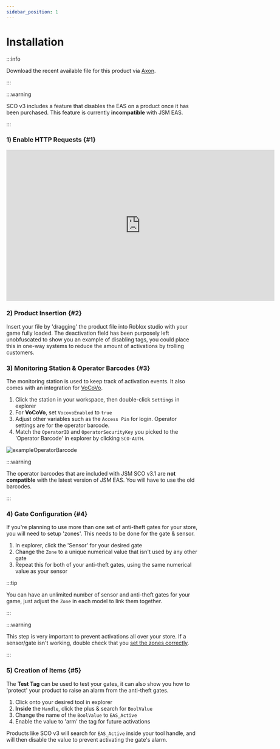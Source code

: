 ```yaml
---
sidebar_position: 1
---
```


# Installation

:::info

Download the recent available file for this product via [Axon](https://axon.whitehill.club).

:::

:::warning

SCO v3 includes a feature that disables the EAS on a product once it has been purchased. This feature is currently **incompatible** with JSM EAS.

:::

### 1) Enable HTTP Requests {#1}
<iframe width="705.61" height="397.5" src="https://www.youtube.com/embed/qtKN_3Moi7M" title="Enabling HTTP Requests" frameborder="0" allow="accelerometer; autoplay; clipboard-write; encrypted-media; gyroscope; picture-in-picture; web-share; fullscreen"></iframe>

### 2) Product Insertion {#2}
Insert your file by 'dragging' the product file into Roblox studio with your game fully loaded. The deactivation field has been purposely left unobfuscated to show you an example of disabling tags, you could place this in one-way systems to reduce the amount of activations by trolling customers.

### 3) Monitoring Station & Operator Barcodes {#3}
The monitoring station is used to keep track of activation events. It also comes with an integration for [VoCoVo](https://discord.com/invite/3DR632F).

1. Click the station in your workspace, then double-click `Settings` in explorer
2. For **VoCoVo**, set `VocovoEnabled` to `true`
3. Adjust other variables such as the `Access Pin` for login. Operator settings are for the operator barcode.
4. Match the `OperatorID` and `OperatorSecurityKey` you picked to the 'Operator Barcode' in explorer by clicking `SCO-AUTH`.

![exampleOperatorBarcode](img/operatorBarcode.png)

:::warning

The operator barcodes that are included with JSM SCO v3.1 are **not compatible** with the latest version of JSM EAS. You will have to use the old barcodes.

:::

### 4) Gate Configuration {#4}
If you're planning to use more than one set of anti-theft gates for your store, you will need to setup 'zones'. This needs to be done for the gate & sensor.

1. In explorer, click the 'Sensor' for your desired gate
2. Change the `Zone` to a unique numerical value that isn't used by any other gate
3. Repeat this for both of your anti-theft gates, using the same numerical value as your sensor

:::tip

You can have an unlimited number of sensor and anti-theft gates for your game, just adjust the `Zone` in each model to link them together.

:::

:::warning

This step is very important to prevent activations all over your store. If a sensor/gate isn't working, double check that you [set the zones correctly](#4).

:::

### 5) Creation of Items {#5}
The **Test Tag** can be used to test your gates, it can also show you how to 'protect' your product to raise an alarm from the anti-theft gates.

1. Click onto your desired tool in explorer
2. **Inside** the `Handle`, click the plus & search for `BoolValue`
3. Change the name of the `BoolValue` to `EAS_Active`
4. Enable the value to 'arm' the tag for future activations

Products like SCO v3 will search for `EAS_Active` inside your tool handle, and will then disable the value to prevent activating the gate's alarm.
